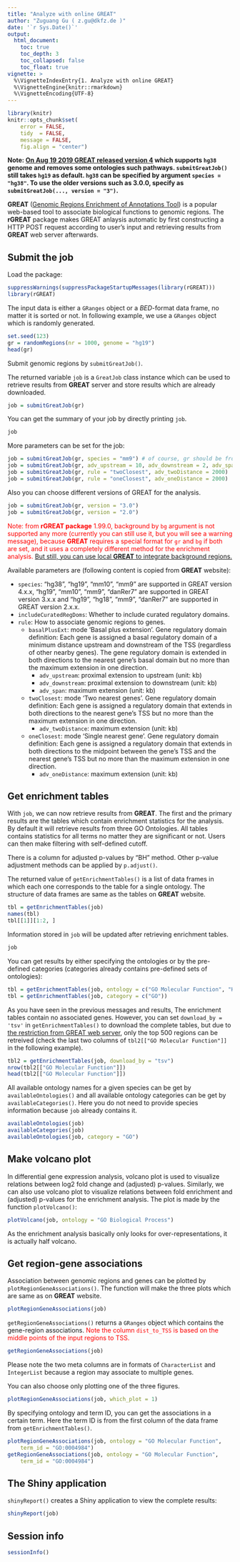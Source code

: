 ```yaml
---
title: "Analyze with online GREAT"
author: "Zuguang Gu ( z.gu@dkfz.de )"
date: '`r Sys.Date()`'
output:
  html_document:
    toc: true
    toc_depth: 3
    toc_collapsed: false
    toc_float: true
vignette: >
  %\VignetteIndexEntry{1. Analyze with online GREAT}
  %\VignetteEngine{knitr::rmarkdown}
  %\VignetteEncoding{UTF-8}
---
```


```r
library(knitr)
knitr::opts_chunk$set(
    error = FALSE,
    tidy  = FALSE,
    message = FALSE,
    fig.align = "center")
```

**Note: [On Aug 19 2019 GREAT released version 4](http://great.stanford.edu/help/display/GREAT/Version+History) which supports `hg38` genome and removes some ontologies such pathways. `submitGreatJob()` still
takes `hg19` as default. `hg38` can be specified by argument `species = "hg38"`.
To use the older versions such as 3.0.0, specify as `submitGreatJob(..., version = "3")`.**

**GREAT** ([Genomic Regions Enrichment of Annotations Tool](http://great.stanford.edu)) is a popular 
web-based tool to associate biological functions to genomic regions. 
The **rGREAT** package makes GREAT anlaysis automatic by first constructing a HTTP POST request 
according to user's input and retrieving results from **GREAT** web server afterwards.

## Submit the job

Load the package:

```r
suppressWarnings(suppressPackageStartupMessages(library(rGREAT)))
library(rGREAT)
```

The input data is either a `GRanges` object or a _BED_-format data frame, no matter it is sorted or not.
In following example, we use a `GRanges` object which is randomly generated.

```r
set.seed(123)
gr = randomRegions(nr = 1000, genome = "hg19")
head(gr)
```

Submit genomic regions by `submitGreatJob()`.

The returned variable `job` is a `GreatJob` class instance which can be used to retrieve results from
**GREAT** server and store results which are already downloaded.

```r
job = submitGreatJob(gr)
```

You can get the summary of your job by directly printing `job`.

```r
job
```

More parameters can be set for the job:

```r
job = submitGreatJob(gr, species = "mm9") # of course, gr should be from mm9
job = submitGreatJob(gr, adv_upstream = 10, adv_downstream = 2, adv_span = 2000)
job = submitGreatJob(gr, rule = "twoClosest", adv_twoDistance = 2000)
job = submitGreatJob(gr, rule = "oneClosest", adv_oneDistance = 2000)
```

Also you can choose different versions of GREAT for the analysis.

```r
job = submitGreatJob(gr, version = "3.0")
job = submitGreatJob(gr, version = "2.0")
```

<p style='color:red'>Note: from <b>rGREAT package</b> 1.99.0, background by `bg`
argument is not supported any more (currently you can still use it, but you will see a warning message), because <b>GREAT</b> requires a special format
for <code>gr</code> and <code>bg</code> if both are set, and it uses a completely different method
for the enrichment analysis. <a href="local-GREAT.html#Set_background_regions">But still, you can use local <b>GREAT</b> to integrate background regions.</a></p>

Available parameters are (following content is copied from **GREAT** website):

- `species`:  "hg38", "hg19", "mm10", "mm9" are supported in GREAT version 4.x.x, "hg19", "mm10", "mm9", "danRer7" are supported in GREAT version 3.x.x and "hg19", "hg18", "mm9", "danRer7" are supported in GREAT version 2.x.x.
- `includeCuratedRegDoms`: Whether to include curated regulatory domains.
- `rule`: How to associate genomic regions to genes.
    * `basalPlusExt`: mode 'Basal plus extension'. Gene regulatory domain definition: Each gene is assigned a basal regulatory domain of a minimum distance upstream and downstream of the TSS (regardless of other nearby genes). The gene regulatory domain is extended in both directions to the nearest gene's basal domain but no more than the maximum extension in one direction.
        + `adv_upstream`: proximal extension to upstream (unit: kb)
        + `adv_downstream`: proximal extension to downstream (unit: kb)
        + `adv_span`: maximum extension (unit: kb)
    * `twoClosest`: mode 'Two nearest genes'. Gene regulatory domain definition: Each gene is assigned a regulatory domain that extends in both directions to the nearest gene's TSS but no more than the maximum extension in one direction.
        + `adv_twoDistance`: maximum extension (unit: kb)
    * `oneClosest`: mode 'Single nearest gene'. Gene regulatory domain definition: Each gene is assigned a regulatory domain that extends in both directions to the midpoint between the gene's TSS and the nearest gene's TSS but no more than the maximum extension in one direction.
        + `adv_oneDistance`: maximum extension (unit: kb)

## Get enrichment tables

With `job`, we can now retrieve results from **GREAT**. The first and the primary results are
the tables which contain enrichment statistics for the analysis. By default it will retrieve 
results from three GO Ontologies. All tables contains statistics 
for all terms no matter they are significant or not. Users can then make filtering with self-defined cutoff.

There is a column for adjusted p-values by "BH" method. Other p-value adjustment methods can be applied by `p.adjust()`.

The returned value of `getEnrichmentTables()` is a list of data frames in which each one corresponds
to the table for a single ontology. The structure of data frames are same as the tables on **GREAT** website.

```r
tbl = getEnrichmentTables(job)
names(tbl)
tbl[[1]][1:2, ]
```

Information stored in `job` will be updated after retrieving enrichment tables.

```r
job
```

You can get results by either specifying the ontologies or by the pre-defined categories 
(categories already contains pre-defined sets of ontologies):

```r
tbl = getEnrichmentTables(job, ontology = c("GO Molecular Function", "Human Phenotype"))
tbl = getEnrichmentTables(job, category = c("GO"))
```

As you have seen in the previous messages and results, The enrichment tables contain no associated genes. 
However, you can set `download_by = 'tsv'` in `getEnrichmentTables()` to download the complete
tables, but due to [the restriction from GREAT web server](https://great-help.atlassian.net/wiki/spaces/GREAT/pages/655401/Export#Export-GlobalExport), only the top 500 regions can be retreived (check the last two columns of `tbl2[["GO Molecular Function"]]` in the following example).

```r
tbl2 = getEnrichmentTables(job, download_by = "tsv")
nrow(tbl2[["GO Molecular Function"]])
head(tbl2[["GO Molecular Function"]])
```

All available ontology names for a given species can be get by `availableOntologies()` 
and all available ontology categories can be get by `availableCategories()`. Here you do not
need to provide species information because `job` already contains it.

```r
availableOntologies(job)
availableCategories(job)
availableOntologies(job, category = "GO")
```

## Make volcano plot

In differential gene expression analysis, volcano plot is used to visualize relations between log2 fold change and (adjusted) p-values.
Similarly, we can also use volcano plot to visualize relations between fold enrichment and (adjusted) p-values for the enrichment analysis. 
The plot is made by the function `plotVolcano()`:

```r
plotVolcano(job, ontology = "GO Biological Process")
```

As the enrichment analysis basically only looks for over-representations, it is actually half volcano.

## Get region-gene associations

Association between genomic regions and genes can be plotted by `plotRegionGeneAssociations()`.
The function will make the three plots which are same as on **GREAT** website.

```r
plotRegionGeneAssociations(job)
```

`getRegionGeneAssociations()` returns a `GRanges` 
object which contains the gene-region associations. <span style="color:red;">Note the column `dist_to_TSS`
is based on the middle points of the input regions to TSS.</span>


```r
getRegionGeneAssociations(job)
```

Please note the two meta columns are in formats of `CharacterList`
and `IntegerList` because a region may associate to multiple genes.

You can also choose only plotting one of the three figures.

```r
plotRegionGeneAssociations(job, which_plot = 1)
```

By specifying ontology and term ID, you can get the associations in a certain term.
Here the term ID is from the first column of the data frame from 
`getEnrichmentTables()`.

```r
plotRegionGeneAssociations(job, ontology = "GO Molecular Function",
    term_id = "GO:0004984")
getRegionGeneAssociations(job, ontology = "GO Molecular Function",
    term_id = "GO:0004984")
```

## The Shiny application

`shinyReport()` creates a Shiny application to view the complete results:

```r
shinyReport(job)
```

## Session info

```r
sessionInfo()
```

